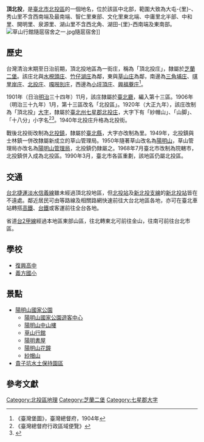 {{noteTA
|1 = zh-cn:庄; zh-hk:庄; zh-tw:庄;
}}
'''頂北投'''，是[[臺北市|臺北市]][[北投區|北投區]]的一個地名，位於該區中北部，範圍大致為大屯-{里}-、秀山里不含西南端及最南端、智仁里東部、文化里東北端、中庸里北半部、中和里、開明里、泉源里、湖山里不含西北角、湖田-{里}-西南端及東南部。
[[File:草山行館隨扈宿舍之一.jpg|thumb]]隨扈宿舍]]
==歷史==
台灣清治末期至日治前期，頂北投地區為一街庄，稱為「頂北投庄」，隸屬於[[芝蘭二堡|芝蘭二堡]]。該庄北與[[水梘頭庄|水梘頭庄]]、[[竹仔湖庄|竹仔湖庄]]為鄰，東與[[草山_(臺北市)|草山庄]]為鄰，南邊為[[三角埔_(臺北市)|三角埔庄]]、[[唭里岸庄|唭里岸庄]]、[[北投_(大字)|北投庄]]、[[嘎嘮別庄|嘎嘮別庄]]，西邊為[[小坪頂_(新北市)|小坪頂庄]]、[[興福藔庄|興福藔庄]]<ref>《臺灣堡圖》，臺灣總督府，1904年</ref>。

1901年（日治[[明治|明治]]三十四年）11月，該庄隸屬於[[臺北廳|臺北廳]]，編入第十三區。1906年（明治三十九年）1月，第十三區改名「北投區」。1920年（大正九年），該庄改制為「頂北投」[[大字|大字]]，隸屬於[[臺北州|臺北州]][[七星郡|七星郡]][[北投庄|北投庄]]，大字下有「紗帽山」、「山脚」、「十八分」小字名<ref>《臺灣總督府行政區域便覽》</ref><ref name="地圖會說話">{{Cite web |url=http://mapstalk.blogspot.tw/2010/10/1901-2010.html |title=《臺北市沿革 1901-2010》，地圖會說話網站 |accessdate=2016-07-25 |archive-date=2016-08-16 |archive-url=https://web.archive.org/web/20160816203231/http://mapstalk.blogspot.tw/2010/10/1901-2010.html |dead-url=no }}</ref>。1940年北投庄升格為北投街。

戰後北投街改制為[[北投鎮|北投鎮]]，隸屬於[[臺北縣|臺北縣]]，大字亦改制為里。1949年，北投鎮與士林鎮一併改隸屬新成立的草山管理局。1950年隨著草山改名為[[陽明山|陽明山]]，草山管理局亦改名為[[陽明山管理局|陽明山管理局]]，北投鎮仍隸屬之。1968年7月臺北市改制為院轄市，北投鎮併入成為北投區。1990年3月，臺北市各區重劃，該地區仍屬北投區。

==交通==
[[台北捷運|台北捷運]][[淡水信義線|淡水信義線]]雖未經過頂北投地區，但[[北投站|北投站]]及[[新北投支線|新北投支線]]的[[新北投站|新北投站]]皆在不遠處。鄰近居民可由等路線及相關路網快速前往大台北地區各地，亦可在臺北車站轉搭[[台灣高鐵|高鐵]]、[[台鐵|台鐵]]或客運前往全台各地。

省道[[台2甲線|台2甲線]]經過本地區東部山區，往北轉東北可前往金山，往南可前往台北市區。

==學校==
*[[臺北市立復興高級中學|復興高中]]
*[[義方國小|義方國小]]

==景點==
*[[陽明山國家公園|陽明山國家公園]]
**[[陽明山國家公園遊客中心|陽明山國家公園遊客中心]]
**[[陽明山中山樓|陽明山中山樓]]
**[[草山行館|草山行館]]
**[[陽明書屋|陽明書屋]]
**[[陽明山花鐘|陽明山花鐘]]
**[[紗帽山|紗帽山]]
*[[貴子坑水土保持園區|貴子坑水土保持園區]]

==參考文獻==
{{reflist}}

{{七星郡}}

[[Category:北投區地理|Category:北投區地理]]
[[Category:芝蘭二堡|Category:芝蘭二堡]]
[[Category:七星郡大字|Category:七星郡大字]]